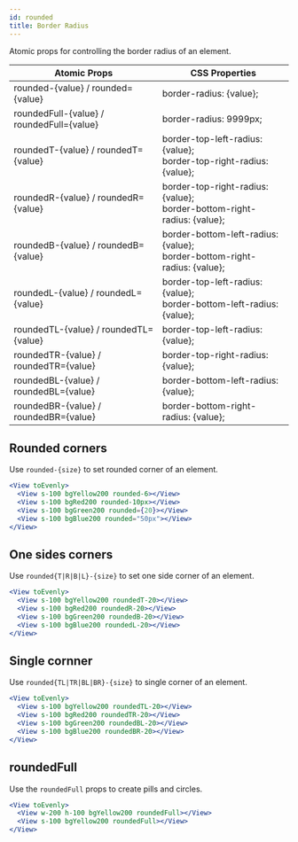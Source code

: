 ```yaml
---
id: rounded
title: Border Radius
---
```


Atomic props for controlling the border radius of an element.

| Atomic Props                              | CSS Properties                                                               |
| ----------------------------------------- | ---------------------------------------------------------------------------- |
| rounded-{value} / rounded={value}         | border-radius: {value};                                                      |
| roundedFull-{value} / roundedFull={value} | border-radius: 9999px;                                                       |
| roundedT-{value} / roundedT={value}       | border-top-left-radius: {value};<br/>border-top-right-radius: {value};       |
| roundedR-{value} / roundedR={value}       | border-top-right-radius: {value};<br/>border-bottom-right-radius: {value};   |
| roundedB-{value} / roundedB={value}       | border-bottom-left-radius: {value};<br/>border-bottom-right-radius: {value}; |
| roundedL-{value} / roundedL={value}       | border-top-left-radius: {value};<br/>border-bottom-left-radius: {value};     |
| roundedTL-{value} / roundedTL={value}     | border-top-left-radius: {value};                                             |
| roundedTR-{value} / roundedTR={value}     | border-top-right-radius: {value};                                            |
| roundedBL-{value} / roundedBL={value}     | border-bottom-left-radius: {value};                                          |
| roundedBR-{value} / roundedBR={value}     | border-bottom-right-radius: {value};                                         |

## Rounded corners

Use `rounded-{size}` to set rounded corner of an element.

```jsx live
<View toEvenly>
  <View s-100 bgYellow200 rounded-6></View>
  <View s-100 bgRed200 rounded-10px></View>
  <View s-100 bgGreen200 rounded={20}></View>
  <View s-100 bgBlue200 rounded="50px"></View>
</View>
```

## One sides corners

Use `rounded{T|R|B|L}-{size}` to set one side corner of an element.

```jsx live
<View toEvenly>
  <View s-100 bgYellow200 roundedT-20></View>
  <View s-100 bgRed200 roundedR-20></View>
  <View s-100 bgGreen200 roundedB-20></View>
  <View s-100 bgBlue200 roundedL-20></View>
</View>
```

## Single cornner

Use `rounded{TL|TR|BL|BR}-{size}` to single corner of an element.

```jsx live
<View toEvenly>
  <View s-100 bgYellow200 roundedTL-20></View>
  <View s-100 bgRed200 roundedTR-20></View>
  <View s-100 bgGreen200 roundedBL-20></View>
  <View s-100 bgBlue200 roundedBR-20></View>
</View>
```

## roundedFull

Use the `roundedFull` props to create pills and circles.

```jsx live
<View toEvenly>
  <View w-200 h-100 bgYellow200 roundedFull></View>
  <View s-100 bgYellow200 roundedFull></View>
</View>
```
